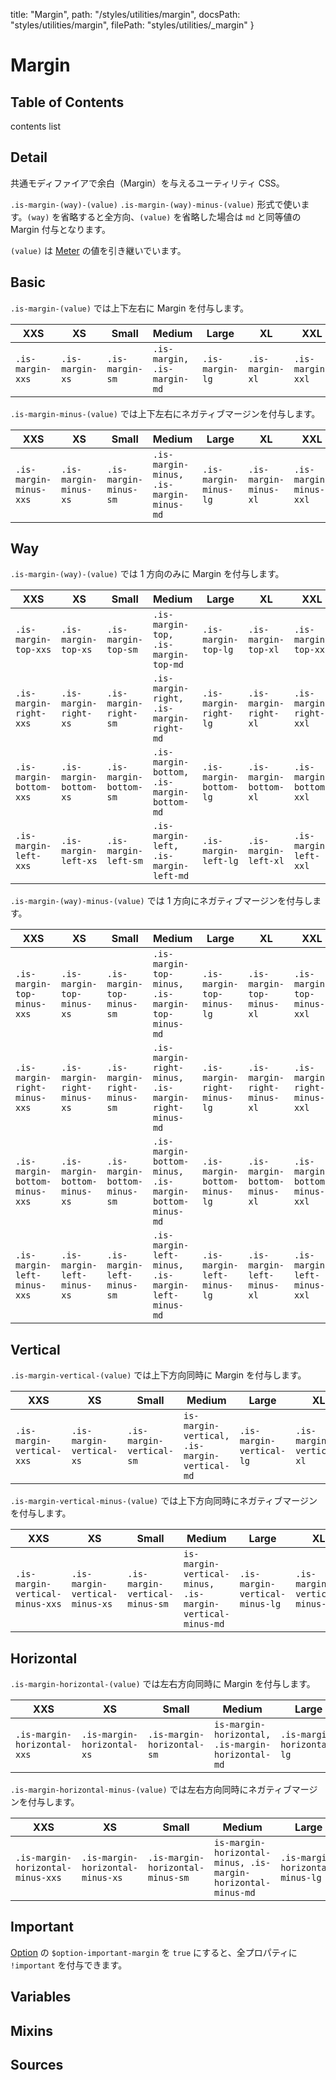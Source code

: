   title: "Margin",
  path: "/styles/utilities/margin",
  docsPath: "styles/utilities/margin",
  filePath: "styles/utilities/_margin"
}


# Margin

## Table of Contents

contents list

## Detail

共通モディファイアで余白（Margin）を与えるユーティリティ CSS。

`.is-margin-(way)-(value)` `.is-margin-(way)-minus-(value)` 形式で使います。`(way)` を省略すると全方向、`(value)` を省略した場合は `md` と同等値の Margin 付与となります。

`(value)` は [Meter](/configs/variables/meter) の値を引き継いでいます。

## Basic

`.is-margin-(value)` では上下左右に Margin を付与します。

| XXS              | XS              | Small           | Medium                      | Large           | XL              | XXL              |
| ---------------- | --------------- | --------------- | --------------------------- | --------------- | --------------- | ---------------- |
| `.is-margin-xxs` | `.is-margin-xs` | `.is-margin-sm` | `.is-margin, .is-margin-md` | `.is-margin-lg` | `.is-margin-xl` | `.is-margin-xxl` |

`.is-margin-minus-(value)` では上下左右にネガティブマージンを付与します。

| XXS                    | XS                    | Small                 | Medium                                  | Large                 | XL                    | XXL                    |
| ---------------------- | --------------------- | --------------------- | --------------------------------------- | --------------------- | --------------------- | ---------------------- |
| `.is-margin-minus-xxs` | `.is-margin-minus-xs` | `.is-margin-minus-sm` | `.is-margin-minus, .is-margin-minus-md` | `.is-margin-minus-lg` | `.is-margin-minus-xl` | `.is-margin-minus-xxl` |

## Way

`.is-margin-(way)-(value)` では 1 方向のみに Margin を付与します。

| XXS                     | XS                     | Small                  | Medium                                    | Large                  | XL                     | XXL                     |
| ----------------------- | ---------------------- | ---------------------- | ----------------------------------------- | ---------------------- | ---------------------- | ----------------------- |
| `.is-margin-top-xxs`    | `.is-margin-top-xs`    | `.is-margin-top-sm`    | `.is-margin-top, .is-margin-top-md`       | `.is-margin-top-lg`    | `.is-margin-top-xl`    | `.is-margin-top-xxl`    |
| `.is-margin-right-xxs`  | `.is-margin-right-xs`  | `.is-margin-right-sm`  | `.is-margin-right, .is-margin-right-md`   | `.is-margin-right-lg`  | `.is-margin-right-xl`  | `.is-margin-right-xxl`  |
| `.is-margin-bottom-xxs` | `.is-margin-bottom-xs` | `.is-margin-bottom-sm` | `.is-margin-bottom, .is-margin-bottom-md` | `.is-margin-bottom-lg` | `.is-margin-bottom-xl` | `.is-margin-bottom-xxl` |
| `.is-margin-left-xxs`   | `.is-margin-left-xs`   | `.is-margin-left-sm`   | `.is-margin-left, .is-margin-left-md`     | `.is-margin-left-lg`   | `.is-margin-left-xl`   | `.is-margin-left-xxl`   |

`.is-margin-(way)-minus-(value)` では 1 方向にネガティブマージンを付与します。

| XXS                           | XS                           | Small                        | Medium                                                | Large                        | XL                           | XXL                           |
| ----------------------------- | ---------------------------- | ---------------------------- | ----------------------------------------------------- | ---------------------------- | ---------------------------- | ----------------------------- |
| `.is-margin-top-minus-xxs`    | `.is-margin-top-minus-xs`    | `.is-margin-top-minus-sm`    | `.is-margin-top-minus, .is-margin-top-minus-md`       | `.is-margin-top-minus-lg`    | `.is-margin-top-minus-xl`    | `.is-margin-top-minus-xxl`    |
| `.is-margin-right-minus-xxs`  | `.is-margin-right-minus-xs`  | `.is-margin-right-minus-sm`  | `.is-margin-right-minus, .is-margin-right-minus-md`   | `.is-margin-right-minus-lg`  | `.is-margin-right-minus-xl`  | `.is-margin-right-minus-xxl`  |
| `.is-margin-bottom-minus-xxs` | `.is-margin-bottom-minus-xs` | `.is-margin-bottom-minus-sm` | `.is-margin-bottom-minus, .is-margin-bottom-minus-md` | `.is-margin-bottom-minus-lg` | `.is-margin-bottom-minus-xl` | `.is-margin-bottom-minus-xxl` |
| `.is-margin-left-minus-xxs`   | `.is-margin-left-minus-xs`   | `.is-margin-left-minus-sm`   | `.is-margin-left-minus, .is-margin-left-minus-md`     | `.is-margin-left-minus-lg`   | `.is-margin-left-minus-xl`   | `.is-margin-left-minus-xxl`   |

## Vertical

`.is-margin-vertical-(value)` では上下方向同時に Margin を付与します。

| XXS                       | XS                       | Small                    | Medium                                       | Large                    | XL                       | XXL                       |
| ------------------------- | ------------------------ | ------------------------ | -------------------------------------------- | ------------------------ | ------------------------ | ------------------------- |
| `.is-margin-vertical-xxs` | `.is-margin-vertical-xs` | `.is-margin-vertical-sm` | `is-margin-vertical, .is-margin-vertical-md` | `.is-margin-vertical-lg` | `.is-margin-vertical-xl` | `.is-margin-vertical-xxl` |

`.is-margin-vertical-minus-(value)` では上下方向同時にネガティブマージンを付与します。

| XXS                             | XS                             | Small                          | Medium                                                   | Large                          | XL                             | XXL                             |
| ------------------------------- | ------------------------------ | ------------------------------ | -------------------------------------------------------- | ------------------------------ | ------------------------------ | ------------------------------- |
| `.is-margin-vertical-minus-xxs` | `.is-margin-vertical-minus-xs` | `.is-margin-vertical-minus-sm` | `is-margin-vertical-minus, .is-margin-vertical-minus-md` | `.is-margin-vertical-minus-lg` | `.is-margin-vertical-minus-xl` | `.is-margin-vertical-minus-xxl` |

## Horizontal

`.is-margin-horizontal-(value)` では左右方向同時に Margin を付与します。

| XXS                         | XS                         | Small                      | Medium                                           | Large                      | XL                         | XXL                         |
| --------------------------- | -------------------------- | -------------------------- | ------------------------------------------------ | -------------------------- | -------------------------- | --------------------------- |
| `.is-margin-horizontal-xxs` | `.is-margin-horizontal-xs` | `.is-margin-horizontal-sm` | `is-margin-horizontal, .is-margin-horizontal-md` | `.is-margin-horizontal-lg` | `.is-margin-horizontal-xl` | `.is-margin-horizontal-xxl` |

`.is-margin-horizontal-minus-(value)` では左右方向同時にネガティブマージンを付与します。

| XXS                               | XS                               | Small                            | Medium                                                       | Large                            | XL                               | XXL                               |
| --------------------------------- | -------------------------------- | -------------------------------- | ------------------------------------------------------------ | -------------------------------- | -------------------------------- | --------------------------------- |
| `.is-margin-horizontal-minus-xxs` | `.is-margin-horizontal-minus-xs` | `.is-margin-horizontal-minus-sm` | `is-margin-horizontal-minus, .is-margin-horizontal-minus-md` | `.is-margin-horizontal-minus-lg` | `.is-margin-horizontal-minus-xl` | `.is-margin-horizontal-minus-xxl` |

## Important

[Option](/configs/variables/option#option-important-xxxx) の `$option-important-margin` を `true` にすると、全プロパティに `!important` を付与できます。

## Variables

<PreviewVariablesSingle filePath={meta.filePath} viewCompiled={true} />

## Mixins

<PreviewMixins filePath={meta.filePath} />

## Sources

<PreviewSources
  title={meta.title}
  docsPath={meta.docsPath}
  scssPath={meta.filePath}
/>
